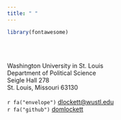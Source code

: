 ```yaml
---
title: " "
---
```


```r
library(fontawesome)
```

<br></br>


Washington University in St. Louis\
Department of Political Science\
Seigle Hall 278\
St. Louis, Missouri 63130\
\
`r fa("envelope")` [dlockett@wustl.edu](mailto:dlockett@wustl.edu)\
`r fa("github")` [domlockett](https://github.com/domlockett)\

